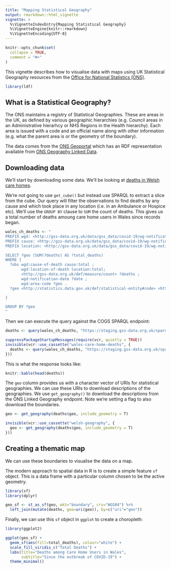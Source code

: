```yaml
---
title: "Mapping Statistical Geography"
output: rmarkdown::html_vignette
vignette: >
  %\VignetteIndexEntry{Mapping Statistical Geography}
  %\VignetteEngine{knitr::rmarkdown}
  %\VignetteEncoding{UTF-8}
---
```


```r
knitr::opts_chunk$set(
  collapse = TRUE,
  comment = "#>"
)
```

This vignette describes how to visualise data with maps using UK Statistical Geography resources from the [Office for National Statistics (ONS)](https://www.ons.gov.uk/).

```r
library(ldf)
```

## What is a Statistical Geography?

The ONS maintains a registry of Statistical Geographies. These are areas in the UK, as defined by various geographic hierarchies (e.g. Council areas in an Administrative hierarhcy or NHS Regions in the Health hierarchy). Each area is issued with a code and an official name along with other information (e.g. what the parent area is or the geometry of the boundary).

The data comes from the [ONS Geoportal](https://geoportal.statistics.gov.uk/) which has an RDF representation available from [ONS Geography Linked Data](http://statistics.data.gov.uk/).

## Downloading data

We'll start by downloading some data. We'll be looking at [deaths in Welsh care homes](https://staging.gss-data.org.uk/cube/explore?uri=http%3A%2F%2Fgss-data.org.uk%2Fdata%2Fgss_data%2Fcovid-19%2Fwg-notifications-of-deaths-of-residents-related-to-covid-19-in-adult-care-homes-catalog-entry).

We're not going to use `get_cube()` but instead use SPARQL to extract a slice from the cube. Our query will filter the observations to find deaths by any cause and which took place in any location (i.e. in an Ambulance or Hospice etc). We'll use the `GROUP BY` clause to `SUM` the count of deaths. This gives us a total number of deaths amoung care home users in Wales since records began. 

```r
wales_ch_deaths <- "
PREFIX wgd: <http://gss-data.org.uk/data/gss_data/covid-19/wg-notifications-of-deaths-of-residents-related-to-covid-19-in-adult-care-homes#dimension/>
PREFIX cause: <http://gss-data.org.uk/data/gss_data/covid-19/wg-notifications-of-deaths-of-residents-related-to-covid-19-in-adult-care-homes#concept/cause-of-death/>
PREFIX location: <http://gss-data.org.uk/data/gss_data/covid-19/wg-notifications-of-deaths-of-residents-related-to-covid-19-in-adult-care-homes#concept/location-of-death/>

SELECT ?geo (SUM(?deaths) AS ?total_deaths)
WHERE {
  ?obs wgd:cause-of-death cause:total ;
       wgd:location-of-death location:total;
       <http://gss-data.org.uk/def/measure/count> ?deaths ;
       wgd:notification-date ?date ;
       wgd:area-code ?geo .
  ?geo <http://statistics.data.gov.uk/def/statistical-entity#code> <http://statistics.data.gov.uk/id/statistical-entity/W06> .

}

GROUP BY ?geo
"
```

Then we can execute the query against the COGS SPARQL endpoint:

```r
deaths <- query(wales_ch_deaths, "https://staging.gss-data.org.uk/sparql")
```

```r
suppressPackageStartupMessages(require(vcr, quietly = TRUE))
invisible(vcr::use_cassette("wales-care-home-deaths", {
  deaths <- query(wales_ch_deaths, "https://staging.gss-data.org.uk/sparql")
}))
```

This is what the response looks like:

```r
knitr::kable(head(deaths))
```

The `geo` column provides us with a character vector of URIs for statistical geographies. We can use these URIs to download descriptions of the geographies. We use `get_geography()` to download the descriptions from the ONS Linked Geography endpoint. Note we're setting a flag to also download the boundaries.

```r
geo <- get_geography(deaths$geo, include_geometry = T)
```

```r
invisible(vcr::use_cassette("welsh-geography", {
  geo <- get_geography(deaths$geo, include_geometry = T)
}))
```

## Creating a thematic map

We can use these boundaries to visualise the data on a map.

The modern approach to spatial data in R is to create a simple feature `sf` object. This is a data frame with a particular column chosen to be the active geometry.

```r
library(sf)
library(dplyr)

geo_sf <- st_as_sf(geo, wkt="boundary", crs="WGS84") %>%
  left_join(mutate(deaths, geo=uri(geo)), by=c("uri"="geo"))
```

Finally, we can use this `sf` object in `ggplot` to create a choropleth:

```r
library(ggplot2)

ggplot(geo_sf) + 
  geom_sf(aes(fill=total_deaths), colour="white") + 
  scale_fill_viridis_c("Total Deaths") + 
  labs(title="Deaths among Care Home Users in Wales", 
       subtitle="Since the outbreak of COVID-19") +
  theme_minimal()
```
